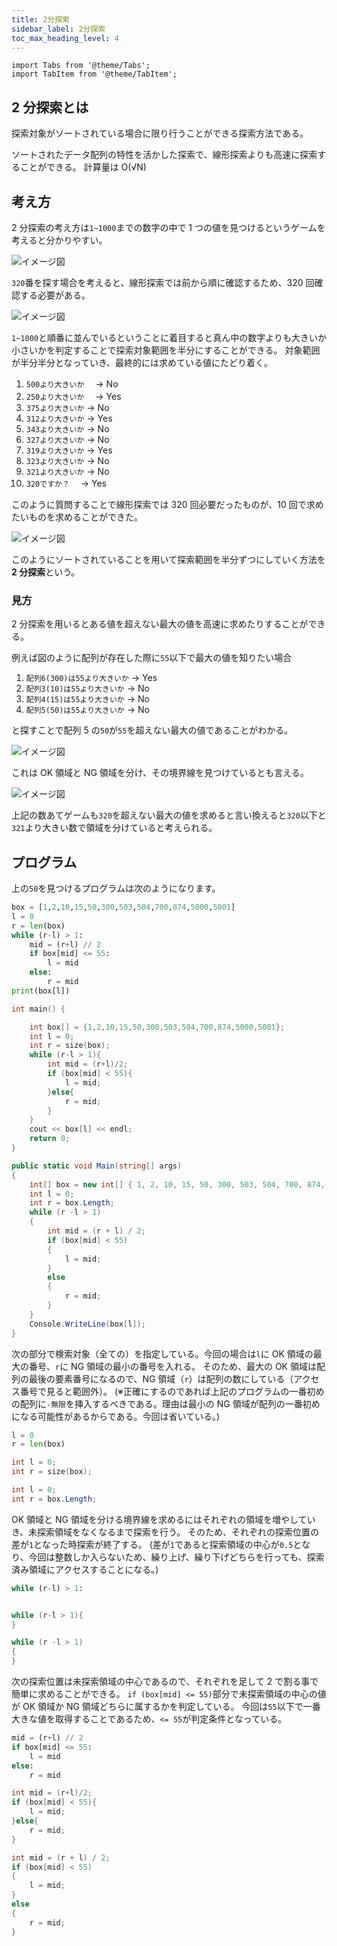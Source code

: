 ```yaml
---
title: 2分探索
sidebar_label: 2分探索
toc_max_heading_level: 4
---
```


```mdx-code-block
import Tabs from '@theme/Tabs';
import TabItem from '@theme/TabItem';
```

## 2 分探索とは

探索対象がソートされている場合に限り行うことができる探索方法である。

ソートされたデータ配列の特性を活かした探索で、線形探索よりも高速に探索することができる。
計算量は O(√N)

## 考え方

2 分探索の考え方は`1~1000`までの数字の中で 1 つの値を見つけるというゲームを考えると分かりやすい。

![イメージ図](/img/svg/Algorithm/binary-search/binary-1.drawio.svg "1-1000の配列")

`320`番を探す場合を考えると、線形探索では前から順に確認するため、320 回確認する必要がある。

![イメージ図](/img/svg/Algorithm/binary-search/binary-2.drawio.svg "線形探索の例")

`1~1000`と順番に並んでいるということに着目すると真ん中の数字よりも大きいか小さいかを判定することで探索対象範囲を半分にすることができる。
対象範囲が半分半分となっていき、最終的には求めている値にたどり着く。

1. `500より大きいか`　 → No
1. `250より大きいか`　 → Yes
1. `375より大きいか` → No
1. `312より大きいか` → Yes
1. `343より大きいか` → No
1. `327より大きいか` → No
1. `319より大きいか` → Yes
1. `323より大きいか` → No
1. `321より大きいか` → No
1. `320ですか？`　 → Yes

このように質問することで線形探索では 320 回必要だったものが、10 回で求めたいものを求めることができた。

![イメージ図](/img/svg/Algorithm/binary-search/binary-3.drawio.svg "2分探索の例")

このようにソートされていることを用いて探索範囲を半分ずつにしていく方法を**2 分探索**という。

### 見方

2 分探索を用いるとある値を超えない最大の値を高速に求めたりすることができる。

例えば図のように配列が存在した際に`55`以下で最大の値を知りたい場合

1. `配列6(300)は55より大きいか` → Yes
1. `配列3(10)は55より大きいか` → No
1. `配列4(15)は55より大きいか` → No
1. `配列5(50)は55より大きいか` → No

と探すことで配列 5 の`50`が`55`を超えない最大の値であることがわかる。

![イメージ図](/img/svg/Algorithm/binary-search/binary-4.drawio.svg "配列")

これは OK 領域と NG 領域を分け、その境界線を見つけているとも言える。

![イメージ図](/img/svg/Algorithm/binary-search/binary-5.drawio.svg "2分探索の見方")

上記の数あてゲームも`320`を超えない最大の値を求めると言い換えると`320`以下と`321`より大きい数で領域を分けていると考えられる。

## プログラム

上の`50`を見つけるプログラムは次のようになります。

<Tabs groupId="code">
  <TabItem value="python" label="Python" default>

```python title="binary-search.py"
box = [1,2,10,15,50,300,503,504,700,874,5000,5001]
l = 0
r = len(box)
while (r-l) > 1:
    mid = (r+l) // 2
    if box[mid] <= 55:
        l = mid
    else:
        r = mid
print(box[l])
```

  </TabItem>
  <TabItem value="C++" label="C++">

```cpp title="binary-search.cpp"
int main() {

    int box[] = {1,2,10,15,50,300,503,504,700,874,5000,5001};
    int l = 0;
    int r = size(box);
    while (r-l > 1){
        int mid = (r+l)/2;
        if (box[mid] < 55){
            l = mid;
        }else{
            r = mid;
        }
    }
    cout << box[l] << endl;
    return 0;
}
```

  </TabItem>
  <TabItem value="C#" label="C#">

```csharp title="binary-search.cs"
public static void Main(string[] args)
{
    int[] box = new int[] { 1, 2, 10, 15, 50, 300, 503, 504, 700, 874, 5000, 5001 };
    int l = 0;
    int r = box.Length;
    while (r -l > 1)
    {
        int mid = (r + l) / 2;
        if (box[mid] < 55)
        {
            l = mid;
        }
        else
        {
            r = mid;
        }
    }
    Console.WriteLine(box[l]);
}
```

  </TabItem>
</Tabs>

次の部分で検索対象（全ての）を指定している。今回の場合は`l`に OK 領域の最大の番号、`r`に NG 領域の最小の番号を入れる。
そのため、最大の OK 領域は配列の最後の要素番号になるので、NG 領域（`r`）は配列の数にしている（アクセス番号で見ると範囲外）。
(※正確にするのであれば上記のプログラムの一番初めの配列に`-無限`を挿入するべきである。理由は最小の NG 領域が配列の一番初めになる可能性があるからである。今回は省いている。)

<Tabs groupId="code">
  <TabItem value="python" label="Python" default>

```python
l = 0
r = len(box)
```

  </TabItem>
  <TabItem value="C++" label="C++">

```cpp
int l = 0;
int r = size(box);
```

  </TabItem>
  <TabItem value="C#" label="C#">

```csharp
int l = 0;
int r = box.Length;
```

  </TabItem>
</Tabs>

OK 領域と NG 領域を分ける境界線を求めるにはそれぞれの領域を増やしていき、未探索領域をなくなるまで探索を行う。
そのため、それぞれの探索位置の差が`1`となった時探索が終了する。
(差が`1`であると探索領域の中心が`0.5`となり、今回は整数しか入らないため、繰り上げ、繰り下げどちらを行っても、探索済み領域にアクセスすることになる。)

<Tabs groupId="code">
  <TabItem value="python" label="Python" default>

```python
while (r-l) > 1:
```

  </TabItem>
  <TabItem value="C++" label="C++">

```cpp

while (r-l > 1){
}
```

  </TabItem>
  <TabItem value="C#" label="C#">

```csharp
while (r -l > 1)
{
}
```

  </TabItem>
</Tabs>

次の探索位置は未探索領域の中心であるので、それぞれを足して 2 で割る事で簡単に求めることができる。
`if (box[mid] <= 55)`部分で未探索領域の中心の値が OK 領域か NG 領域どちらに属するかを判定している。
今回は`55`以下で一番大きな値を取得することであるため、`<= 55`が判定条件となっている。

<Tabs groupId="code">
  <TabItem value="python" label="Python" default>

```python
mid = (r+l) // 2
if box[mid] <= 55:
    l = mid
else:
    r = mid
```

  </TabItem>
  <TabItem value="C++" label="C++">

```cpp
int mid = (r+l)/2;
if (box[mid] < 55){
    l = mid;
}else{
    r = mid;
}
```

  </TabItem>
  <TabItem value="C#" label="C#">

```csharp
int mid = (r + l) / 2;
if (box[mid] < 55)
{
    l = mid;
}
else
{
    r = mid;
}
```

  </TabItem>
</Tabs>
